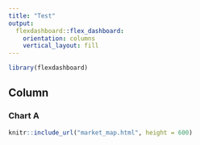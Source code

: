 ```yaml
---
title: "Test"
output: 
  flexdashboard::flex_dashboard:
    orientation: columns
    vertical_layout: fill
---
```


```r
library(flexdashboard)
```

Column
-----------------------------------------------------------------------

### Chart A

```r
knitr::include_url("market_map.html", height = 600)
```